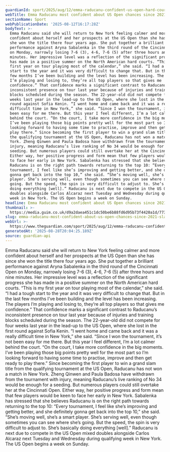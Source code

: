 ```yaml
---
guardianId: sport/2025/aug/12/emma-raducanu-confident-us-open-hard-court-circuit
webTitle: Emma Raducanu most confident about US Open chances since 2021 slam win
sectionName: Sport
webPublicationDate: '2025-08-12T16:17:28Z'
bodyText: >-
  Emma Raducanu said she will return to New York feeling calmer and more
  confident about herself and her prospects at the US Open than she has since
  she won the title there four years ago. She put together a brilliant
  performance against Aryna Sabalenka in the third round of the Cincinnati Open
  on Monday, narrowly losing 7-6 (3), 4-6, 7-6 (5) after three hours and nine
  minutes. Her impressive level was a reflection of the significant progress she
  has made in a positive summer on the North American hard courts. “This is my
  first year on tour playing most of the calendar,” she said. “I had a tough
  start to the year and it was very difficult to change that. But in the last
  few months I’ve been building and the level has been increasing. The players
  I’m playing and losing to, they’re all top players so that gives me
  confidence.” That confidence marks a significant contrast to Raducanu’s
  inconsistent presence on tour last year because of injuries and training
  blocks scheduled during the season. The 22-year-old did not compete for four
  weeks last year in the lead-up to the US Open, where she lost in the first
  round against Sofia Kenin. “I went home and came back and it was a really
  difficult time in New York,” she said. “Since I won the tournament, it’s not
  been easy for me there. But this year I feel different, I’m a lot calmer
  behind the court. “On the court, I take more confidence in the big moments.
  I’ve been playing those big points pretty well for the most part so I’m
  looking forward to having some time to practise, improve and then get ready to
  play there.” Since becoming the first player to win a grand slam title from
  the qualifying tournament at the US Open, Raducanu has not won a match in New
  York. Zheng Qinwen and Paula Badosa have withdrawn from the tournament with
  injury, meaning Raducanu’s live ranking of No 34 would be enough for a
  seeding. But numerous players could still overtake her at the Cincinnati Open.
  Either way, her positive progress and form mean that few players would be keen
  to face her early in New York. Sabalenka has stressed that she believes
  Raducanu is on the right path towards returning to the top 10: “Every
  tournament, I feel like she’s improving and getting better, and she definitely
  gonna get back into the top 10,” she said. “She’s moving well, she’s a smart
  player. She’s serving well, even though sometimes you can see where she’s
  going. But the speed, the spin is very difficult to adjust to. She’s basically
  doing everything [well].” Raducanu is next due to compete in the US Open mixed
  doubles alongside Carlos Alcaraz next Tuesday and Wednesday during qualifying
  week in New York. The US Open begins a week on Sunday.
headline: Emma Raducanu most confident about US Open chances since 2021 slam win
thumbnail: >-
  https://media.guim.co.uk/d9a2daea451c1dc50be6b88fd6d95b73f4420a1d/773_80_3099_2480/500.jpg
slug: emma-raducanu-most-confident-about-us-open-chances-since-2021-slam-win
webUrl: >-
  https://www.theguardian.com/sport/2025/aug/12/emma-raducanu-confident-us-open-hard-court-circuit
generatedAt: '2025-08-28T20:04:25.189Z'
source: guardian-api
---
```

Emma Raducanu said she will return to New York feeling calmer and more confident about herself and her prospects at the US Open than she has since she won the title there four years ago. She put together a brilliant performance against Aryna Sabalenka in the third round of the Cincinnati Open on Monday, narrowly losing 7-6 (3), 4-6, 7-6 (5) after three hours and nine minutes. Her impressive level was a reflection of the significant progress she has made in a positive summer on the North American hard courts. “This is my first year on tour playing most of the calendar,” she said. “I had a tough start to the year and it was very difficult to change that. But in the last few months I’ve been building and the level has been increasing. The players I’m playing and losing to, they’re all top players so that gives me confidence.” That confidence marks a significant contrast to Raducanu’s inconsistent presence on tour last year because of injuries and training blocks scheduled during the season. The 22-year-old did not compete for four weeks last year in the lead-up to the US Open, where she lost in the first round against Sofia Kenin. “I went home and came back and it was a really difficult time in New York,” she said. “Since I won the tournament, it’s not been easy for me there. But this year I feel different, I’m a lot calmer behind the court. “On the court, I take more confidence in the big moments. I’ve been playing those big points pretty well for the most part so I’m looking forward to having some time to practise, improve and then get ready to play there.” Since becoming the first player to win a grand slam title from the qualifying tournament at the US Open, Raducanu has not won a match in New York. Zheng Qinwen and Paula Badosa have withdrawn from the tournament with injury, meaning Raducanu’s live ranking of No 34 would be enough for a seeding. But numerous players could still overtake her at the Cincinnati Open. Either way, her positive progress and form mean that few players would be keen to face her early in New York. Sabalenka has stressed that she believes Raducanu is on the right path towards returning to the top 10: “Every tournament, I feel like she’s improving and getting better, and she definitely gonna get back into the top 10,” she said. “She’s moving well, she’s a smart player. She’s serving well, even though sometimes you can see where she’s going. But the speed, the spin is very difficult to adjust to. She’s basically doing everything [well].” Raducanu is next due to compete in the US Open mixed doubles alongside Carlos Alcaraz next Tuesday and Wednesday during qualifying week in New York. The US Open begins a week on Sunday.
